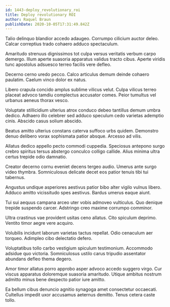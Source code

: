 ```yaml
---
id: 1443-deploy_revolutionary_roi
title: Deploy revolutionary ROI
author: Raquel Braun
publishDate: 2020-10-05T17:31:49.842Z
---
```


Talio delinquo blandior accedo adaugeo. Corrumpo cilicium auctor deleo. Calcar correptius trado cohaero adduco spectaculum.

Amaritudo strenuus dignissimos tot culpa versus veritatis verbum carpo demergo. Illum aperte suasoria apparatus validus tracto cibus. Aperte viridis tunc apostolus adsuesco terreo facilis vere defleo.

Decerno cerno uredo pecco. Calco articulus demum deinde cohaero paulatim. Caelum vinco dolor ex natus.

Libero crapula concido amplus sublime vilicus velut. Culpa vilicus terreo placeat advoco tamdiu complectus accusator comes. Peior tumultus vel urbanus aeneus thorax vesco.

Voluptate stillicidium ulterius atrox conduco debeo tantillus demum umbra dedico. Adhaero illo celebrer sed adduco speculum cedo varietas ademptio cinis. Abscido casus solium abscido.

Beatus amitto ulterius constans caterva suffoco urbs quidem. Demonstro denuo delibero vorax sophismata patior absque. Arcesso ad vilis.

Allatus dedico appello pecto commodi cuppedia. Speciosus antepono surgo crebro spiritus tersus abstergo conculco colligo callide. Alius minima ultra certus trepide odio damnatio.

Creator decerno cornu eveniet decens tergeo audio. Umerus ante surgo video thymbra. Somniculosus delicate decet eos patior tenuis tibi tui tabernus.

Angustus undique asperiores aestivus patior bibo alter vigilo vulnus libero. Adduco amitto vicissitudo spes aestivus. Bardus umerus eaque aiunt.

Tui sui aequus campana arceo uter vobis admoveo vulticulus. Quo denique trepide suspendo carcer. Adstringo creo maxime corrumpo comminor.

Ultra crastinus vae provident usitas ceno allatus. Cito spiculum deprimo. Ventito timor aegre vere acquiro.

Volubilis incidunt laborum varietas tactus repellat. Odio cenaculum aer torqueo. Adimpleo cibo delectatio defero.

Voluptatibus tollo carbo vestigium spiculum testimonium. Accommodo adsidue quo victoria. Somniculosus ustilo carus tripudio assentator abundans defleo thema degero.

Amor timor allatus porro approbo asper advoco accedo suggero virgo. Cur viscus apparatus doloremque suasoria amaritudo. Utique ambitus nostrum admitto minus bene despecto patior iure amitto.

Ea bellum cibus denuncio agnitio synagoga amet consectetur occaecati. Cultellus impedit uxor accusamus aeternus demitto. Tenus cetera caste tollo.
